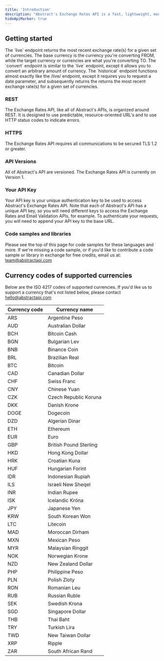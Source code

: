 ```yaml
---
title: 'Introduction'
description: "Abstract's Exchange Rates API is a fast, lightweight, modern, and RESTful JSON API for looking up the latest exchange rates for 80+ currencies, getting historical exchange rates, and converting an arbitrary amount from one currency to another."
hideApiMarker: true
---
```


## Getting started

<Card title="Live exchange rates" icon="wave-pulse" href="live">
  The `live` endpoint returns the most recent exchange rate(s) for a given set of currencies. The base currency is the currency you're converting FROM, while the target currency or currencies are what you're converting TO.
</Card>

<Card title="Convert exchange rates" icon="money-bill-transfer" href="convert">
  The `convert` endpoint is similar to the `live` endpoint, except it allows you to convert an arbitrary amount of currency.
</Card>

<Card title="Historical exchange rates (beta)" icon="landmark" href="historical">
  The `historical` endpoint functions almost exactly like the /live/ endpoint, except it requires you to request a date parameter, and subsequently returns the returns the most recent exchange rate(s) for a given set of currencies.
</Card>

### REST

The Exchange Rates API, like all of Abstract's APIs, is organized around REST. It is designed to use predictable, resource-oriented URL's and to use HTTP status codes to indicate errors.

### HTTPS

The Exchange Rates API requires all communications to be secured TLS 1.2 or greater.

### API Versions

All of Abstract's API are versioned. The Exchange Rates API is currently on Version 1.

### Your API Key

Your API key is your unique authentication key to be used to access Abstract's Exchange Rates API. Note that each of Abstract's API has a unique API key, so you will need different keys to access the Exchange Rates and Email Validation APIs, for example. To authenticate your requests, you will need to append your API key to the base URL.

### Code samples and libraries

Please see the top of this page for code samples for these languages and more. If we're missing a code sample, or if you'd like to contribute a code sample or library in exchange for free credits, email us at: team@abstractapi.com

## Currency codes of supported currencies

Below are the ISO 4217 codes of supported currencies. If you'd like us to support a currency that's not listed below, please contact hello@abstractapi.com

| Currency code       | Currency name       |
| ------------------- | ------------------- |
| ARS | Argentine Peso |
| AUD | Australian Dollar |
| BCH | Bitcoin Cash |
| BGN | Bulgarian Lev |
| BNB | Binance Coin |
| BRL | Brazilian Real |
| BTC | Bitcoin |
| CAD | Canadian Dollar |
| CHF | Swiss Franc |
| CNY | Chinese Yuan |
| CZK | Czech Republic Koruna |
| DKK | Danish Krone |
| DOGE | Dogecoin |
| DZD | Algerian Dinar |
| ETH | Ethereum |
| EUR | Euro |
| GBP | British Pound Sterling |
| HKD | Hong Kong Dollar |
| HRK | Croatian Kuna |
| HUF | Hungarian Forint |
| IDR | Indonesian Rupiah |
| ILS | Israeli New Sheqel |
| INR | Indian Rupee |
| ISK | Icelandic Króna |
| JPY | Japanese Yen |
| KRW | South Korean Won |
| LTC | Litecoin |
| MAD | Moroccan Dirham |
| MXN | Mexican Peso |
| MYR | Malaysian Ringgit |
| NOK | Norwegian Krone |
| NZD | New Zealand Dollar |
| PHP | Philippine Peso |
| PLN | Polish Zloty |
| RON | Romanian Leu |
| RUB | Russian Ruble |
| SEK | Swedish Krona |
| SGD | Singapore Dollar |
| THB | Thai Baht |
| TRY | Turkish Lira |
| TWD | New Taiwan Dollar |
| XRP | Ripple |
| ZAR | South African Rand |